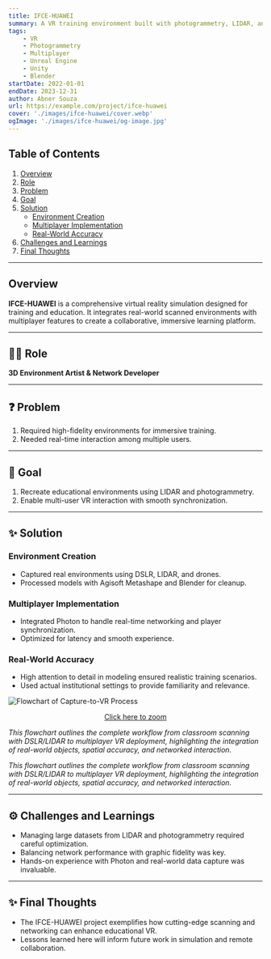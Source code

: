 ```yaml
---
title: IFCE-HUAWEI
summary: A VR training environment built with photogrammetry, LIDAR, and multiplayer capabilities to simulate realistic educational scenarios.
tags:
    - VR
    - Photogrammetry
    - Multiplayer
    - Unreal Engine
    - Unity
    - Blender
startDate: 2022-01-01
endDate: 2023-12-31
author: Abner Souza
url: https://example.com/project/ifce-huawei
cover: './images/ifce-huawei/cover.webp'
ogImage: './images/ifce-huawei/og-image.jpg'
---
```


## Table of Contents
1. [Overview](#overview)
2. [Role](#role)
3. [Problem](#problem)
4. [Goal](#goal)
5. [Solution](#solution)
    - [Environment Creation](#environment-creation)
    - [Multiplayer Implementation](#multiplayer-implementation)
    - [Real-World Accuracy](#real-world-accuracy)
6. [Challenges and Learnings](#challenges-and-learnings)
7. [Final Thoughts](#final-thoughts)

---

## Overview
**IFCE-HUAWEI** is a comprehensive virtual reality simulation designed for training and education. It integrates real-world scanned environments with multiplayer features to create a collaborative, immersive learning platform.

---

## 👨‍💼 Role
**3D Environment Artist & Network Developer**

---

## ❓ Problem
1. Required high-fidelity environments for immersive training.
2. Needed real-time interaction among multiple users.

---

## 🎯 Goal
1. Recreate educational environments using LIDAR and photogrammetry.
2. Enable multi-user VR interaction with smooth synchronization.

---

## ✨ Solution

### Environment Creation
- Captured real environments using DSLR, LIDAR, and drones.
- Processed models with Agisoft Metashape and Blender for cleanup.

### Multiplayer Implementation
- Integrated Photon to handle real-time networking and player synchronization.
- Optimized for latency and smooth experience.

### Real-World Accuracy
- High attention to detail in modeling ensured realistic training scenarios.
- Used actual institutional settings to provide familiarity and relevance.

![Flowchart of Capture-to-VR Process](/images/flowchart.png)


<div style="text-align: center;">
    <a href="/images/flowchart.png" target="_blank" rel="noopener noreferrer">
    Click here to zoom
    </a>
</div>

*This flowchart outlines the complete workflow from classroom scanning with DSLR/LIDAR to multiplayer VR deployment, highlighting the integration of real-world objects, spatial accuracy, and networked interaction.*



*This flowchart outlines the complete workflow from classroom scanning with DSLR/LIDAR to multiplayer VR deployment, highlighting the integration of real-world objects, spatial accuracy, and networked interaction.*

---

## ⚙️ Challenges and Learnings
- Managing large datasets from LIDAR and photogrammetry required careful optimization.
- Balancing network performance with graphic fidelity was key.
- Hands-on experience with Photon and real-world data capture was invaluable.

---

## ✨ Final Thoughts
- The IFCE-HUAWEI project exemplifies how cutting-edge scanning and networking can enhance educational VR.
- Lessons learned here will inform future work in simulation and remote collaboration.